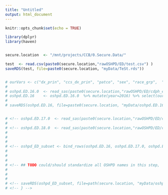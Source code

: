 ```yaml
---
title: "Untitled"
output: html_document
---
```


```r
knitr::opts_chunk$set(echo = TRUE)
```


```r
library(dplyr)
library(haven)


secure.location  <- "/mnt/projects/CCB/0.Secure.Data/"

```


```r

test  <- read.csv(paste0(secure.location,"rawOSHPD/ED/test.csv") )
saveRDS(test, file=paste0(secure.location, "myData/TeSt.rds"))


# ourVars <- c("dx_prin", "ccs_dx_prin", "patco", "sex", "race_grp",  "agyrserv", "dispn", "payer") 
# 
# oshpd.ED.16.0  <- read_sas(paste0(secure.location,"rawOSHPD/ED/cdph_ed_rln2016.sas7bdat") )
# oshpd.ED.16    <- oshpd.ED.16.0  %>% mutate(year=2016) %>% select(ourVars)
# 
# saveRDS(oshpd.ED.16, file=paste0(secure.location, "myData/oshpd.ED.16.rds"))


# <!-- oshpd.ED.17.0  <- read_sas(paste0(secure.location,"rawOSHPD/ED/cdph_ed_ssn2017.sas7bdat") )  %>% mutate(year=2017) %>% select(ourVars) -->
# 
# <!-- oshpd.ED.18.0  <- read_sas(paste0(secure.location,"rawOSHPD/ED/cdph_ed_ssn2018.sas7bdat") )  %>% mutate(year=2018) %>% select(ourVars) ## SSN! -->
# 
# 
# 
# <!-- oshpd_ED_subset <- bind_rows(oshpd.ED.16, oshpd.ED.17.0, oshpd.ED.18.0) -->
# 
# 
# 
# <!-- ## TODO could/should standardize all OSHPD names in this step,  eg  countyCode = patco -->
# 
# 
# 
# <!-- saveRDS(oshpd_ED_subset, file=path(secure.location, "myData/oshpd_ED_subset.rds")) -->
# <!-- } -->


```







